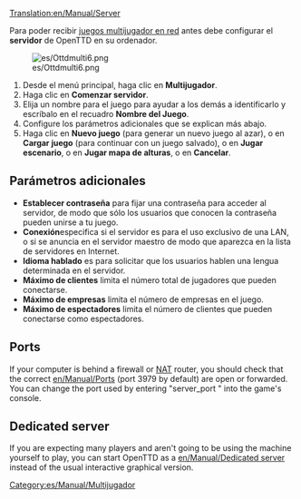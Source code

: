 [[Translation:en/Manual/Server]]
{{es/Traducción|en/Manual/Server|0}}

Para poder recibir [[es/Manual/Multijugador|juegos multijugador en red]] antes debe configurar el '''servidor''' de OpenTTD en su ordenador.

[[File:es/Ottdmulti6.png|right]]
#Desde el menú principal, haga clic en '''Multijugador'''.
#Haga clic en '''Comenzar servidor'''.
#Elija un nombre para el juego para ayudar a los demás a identificarlo y escríbalo en el recuadro '''Nombre del Juego'''.
#Configure los parámetros adicionales que se explican más abajo.
#Haga clic en '''Nuevo juego''' (para generar un nuevo juego al azar), o en '''Cargar juego''' (para continuar con un juego salvado), o en '''Jugar escenario''', o en '''Jugar mapa de alturas''', o en '''Cancelar'''.

== Parámetros adicionales ==
*'''Establecer contraseña''' para fijar una contraseña para acceder al servidor, de modo que sólo los usuarios que conocen la contraseña pueden unirse a tu juego.
*'''Conexión'''especifica si el servidor es para el uso exclusivo de una LAN, o si se anuncia en el servidor maestro de modo que aparezca en la lista de servidores en Internet.
*'''Idioma hablado''' es para solicitar que los usuarios hablen una lengua determinada en el servidor.
* '''Máximo de clientes''' limita el número total de jugadores que pueden conectarse.
*'''Máximo de empresas''' limita el número de empresas en el juego.
*'''Máximo de espectadores''' limita el número de clientes que pueden conectarse como espectadores.
{{es/Pendiente de traducción}}
==Ports==
If your computer is behind a firewall or [https://www.wikipedia.org/wiki/Network_address_translation NAT] router, you should check that the correct [[en/Manual/Port]]s (port 3979 by default) are open or forwarded.
You can change the port used by entering "server_port <port>" into the game's console.

==Dedicated server==
If you are expecting many players and aren't going to be using the machine yourself to play, you can start OpenTTD as a [[en/Manual/Dedicated server]] instead of the usual interactive graphical version.

[[Category:es/Manual/Multijugador]]